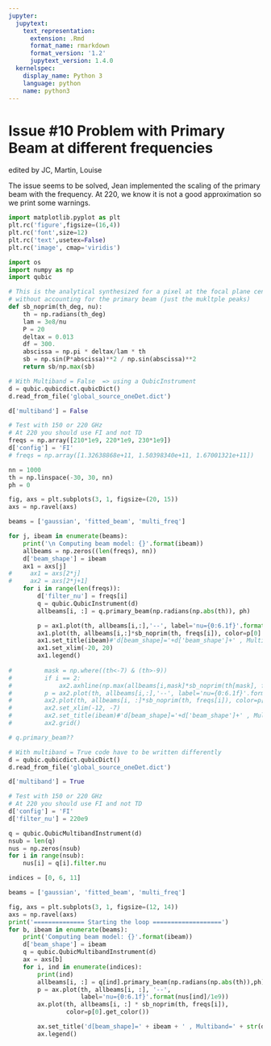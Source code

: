 ```yaml
---
jupyter:
  jupytext:
    text_representation:
      extension: .Rmd
      format_name: rmarkdown
      format_version: '1.2'
      jupytext_version: 1.4.0
  kernelspec:
    display_name: Python 3
    language: python
    name: python3
---
```


# Issue #10 Problem with Primary Beam at different frequencies

edited by JC, Martin, Louise

The issue seems to be solved, Jean implemented the scaling of the primary beam with the frequency. At 220, we know it is not a good approximation so we print some warnings. 

```python
import matplotlib.pyplot as plt
plt.rc('figure',figsize=(16,4))
plt.rc('font',size=12)
plt.rc('text',usetex=False)
plt.rc('image', cmap='viridis')

import os
import numpy as np
import qubic
```

```python
# This is the analytical synthesized for a pixel at the focal plane center 
# without accounting for the primary beam (just the mukltple peaks)
def sb_noprim(th_deg, nu):
    th = np.radians(th_deg)
    lam = 3e8/nu
    P = 20
    deltax = 0.013
    df = 300.
    abscissa = np.pi * deltax/lam * th
    sb = np.sin(P*abscissa)**2 / np.sin(abscissa)**2
    return sb/np.max(sb)
```

```python
# With Multiband = False  => using a QubicInstrument
d = qubic.qubicdict.qubicDict()
d.read_from_file('global_source_oneDet.dict')

d['multiband'] = False

# Test with 150 or 220 GHz 
# At 220 you should use FI and not TD
freqs = np.array([210*1e9, 220*1e9, 230*1e9])
d['config'] = 'FI'
# freqs = np.array([1.32638868e+11, 1.50398340e+11, 1.67001321e+11])

nn = 1000
th = np.linspace(-30, 30, nn)
ph = 0

fig, axs = plt.subplots(3, 1, figsize=(20, 15))
axs = np.ravel(axs)

beams = ['gaussian', 'fitted_beam', 'multi_freq']

for j, ibeam in enumerate(beams):
    print('\n Computing beam model: {}'.format(ibeam))
    allbeams = np.zeros((len(freqs), nn))
    d['beam_shape'] = ibeam
    ax1 = axs[j]
#     ax1 = axs[2*j]
#     ax2 = axs[2*j+1]
    for i in range(len(freqs)):
        d['filter_nu'] = freqs[i]
        q = qubic.QubicInstrument(d)
        allbeams[i, :] = q.primary_beam(np.radians(np.abs(th)), ph)

        p = ax1.plot(th, allbeams[i,:],'--', label='nu={0:6.1f}'.format(freqs[i]/1e9))
        ax1.plot(th, allbeams[i,:]*sb_noprim(th, freqs[i]), color=p[0].get_color())
        ax1.set_title(ibeam)#'d[beam_shape]='+d['beam_shape']+' , Multiband='+str(d['multiband']))
        ax1.set_xlim(-20, 20)
        ax1.legend()
        
#         mask = np.where((th<-7) & (th>-9))
#         if i == 2: 
#             ax2.axhline(np.max(allbeams[i,mask]*sb_noprim(th[mask], freqs[i])), c='g' )
#         p = ax2.plot(th, allbeams[i,:],'--', label='nu={0:6.1f}'.format(freqs[i]/1e9))
#         ax2.plot(th, allbeams[i, :]*sb_noprim(th, freqs[i]), color=p[0].get_color())
#         ax2.set_xlim(-12, -7)
#         ax2.set_title(ibeam)#'d[beam_shape]='+d['beam_shape']+' , Multiband='+str(d['multiband']))
#         ax2.grid()
```

```python
# q.primary_beam??
```

```python
# With multiband = True code have to be written differently
d = qubic.qubicdict.qubicDict()
d.read_from_file('global_source_oneDet.dict')

d['multiband'] = True

# Test with 150 or 220 GHz 
# At 220 you should use FI and not TD
d['config'] = 'FI'
d['filter_nu'] = 220e9 

q = qubic.QubicMultibandInstrument(d)
nsub = len(q)
nus = np.zeros(nsub)
for i in range(nsub): 
    nus[i] = q[i].filter.nu

indices = [0, 6, 11]

beams = ['gaussian', 'fitted_beam', 'multi_freq']

fig, axs = plt.subplots(3, 1, figsize=(12, 14))
axs = np.ravel(axs)
print('============== Starting the loop ===================')
for b, ibeam in enumerate(beams):
    print('Computing beam model: {}'.format(ibeam))
    d['beam_shape'] = ibeam
    q = qubic.QubicMultibandInstrument(d)
    ax = axs[b]
    for i, ind in enumerate(indices):
        print(ind)
        allbeams[i, :] = q[ind].primary_beam(np.radians(np.abs(th)),ph)
        p = ax.plot(th, allbeams[i, :], '--', 
                    label='nu={0:6.1f}'.format(nus[ind]/1e9))
        ax.plot(th, allbeams[i, :] * sb_noprim(th, freqs[i]), 
                color=p[0].get_color())

        ax.set_title('d[beam_shape]=' + ibeam + ' , Multiband=' + str(d['multiband']))
        ax.legend()
```

```python

```
